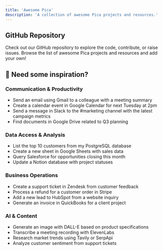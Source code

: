 ```yaml
---
title: 'Awesome Pica'
description: 'A collection of awesome Pica projects and resources.'
---
```


## GitHub Repository

<Card title="@picahq/awesome-pica" icon="github" href="https://github.com/picahq/awesome-pica" horizontal>
Check out our GitHub repository to explore the code, contribute, or raise issues.
</Card>

<Note>
Browse the list of awesome Pica projects and resources and add your own!
</Note>

## 🚀 Need some inspiration?

### Communication & Productivity
- Send an email using Gmail to a colleague with a meeting summary
- Create a calendar event in Google Calendar for next Tuesday at 2pm
- Send a message in Slack to the #marketing channel with the latest campaign metrics
- Find documents in Google Drive related to Q3 planning

### Data Access & Analysis
- List the top 10 customers from my PostgreSQL database
- Create a new sheet in Google Sheets with sales data
- Query Salesforce for opportunities closing this month
- Update a Notion database with project statuses

### Business Operations
- Create a support ticket in Zendesk from customer feedback
- Process a refund for a customer order in Stripe
- Add a new lead to HubSpot from a website inquiry
- Generate an invoice in QuickBooks for a client project

### AI & Content
- Generate an image with DALL-E based on product specifications
- Transcribe a meeting recording with ElevenLabs
- Research market trends using Tavily or SerpApi
- Analyze customer sentiment from support tickets
